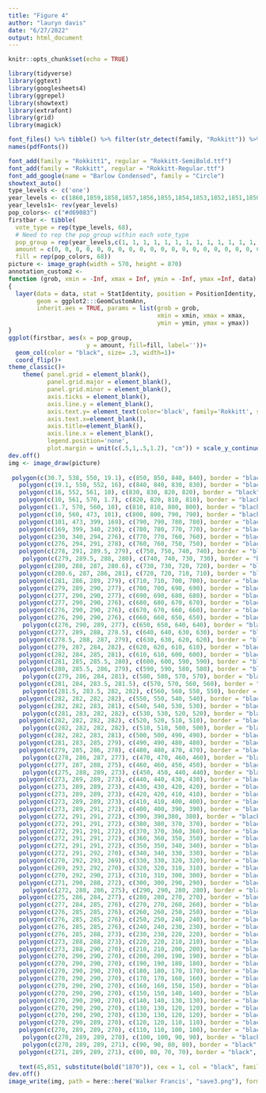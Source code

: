 ```yaml
---
title: "Figure 4"
author: "lauryn davis"
date: "6/27/2022"
output: html_document
---
```


```r
knitr::opts_chunk$set(echo = TRUE)
```

```r
library(tidyverse)
library(ggtext)
library(googlesheets4)
library(ggrepel)
library(showtext)
library(extrafont)
library(grid)
library(magick)
```
```r
font_files() %>% tibble() %>% filter(str_detect(family, "Rokkitt")) %>% pull(file)
names(pdfFonts())

font_add(family = "Rokkitt1", regular = "Rokkitt-SemiBold.ttf")
font_add(family = "Rokkitt", regular = "Rokkitt-Regular.ttf")
font_add_google(name = "Barlow Condensed", family = "Circle")
showtext_auto()
type_levels <- c('one')
year_levels <- c(1860,1859,1858,1857,1856,1855,1854,1853,1852,1851,1850,1849,1848,1847,1846,1845,1844,1842,1841,1840,1839,1838,1837,1836,1835,1834,1833,1832,1831,1830,1829,1828,1827,1826,1825,1824,1823,1822,1821,1820,1819,1818,1817,1816,1815,1814,1813,1812,1811,1810,1809,1808,1807,1806,1805,1804,1803,1802,1801,1800,1799,1798,1797,1796,1795,1794,1793,1792)
year_levels1<- rev(year_levels)
pop_colors<- c("#d69083")
firstbar <- tibble(
  vote_type = rep(type_levels, 68),
  # Need to rep the pop_group within each vote_type
  pop_group = rep(year_levels,c(1, 1, 1, 1, 1, 1, 1, 1, 1, 1, 1, 1, 1, 1, 1, 1, 1, 1, 1, 1, 1, 1, 1, 1, 1, 1, 1, 1, 1, 1, 1, 1, 1, 1, 1, 1, 1, 1, 1, 1, 1, 1, 1, 1, 1, 1, 1, 1, 1, 1, 1, 1, 1, 1, 1, 1, 1, 1, 1, 1, 1, 1, 1, 1, 1, 1, 1, 1)),
  amount = c(0, 0, 0, 0, 0, 0, 0, 0, 0, 0, 0, 0, 0, 0, 0, 0, 0, 0, 0, 0, 0, 0, 0, 0, 0, 0, 0, 0, 0, 0, 0, 0, 0, 0, 0, 0, 0, 0, 0, 0, 0, 0, 0, 0, 0, 0, 0, 0, 0, 0, 0, 0, 0, 0, 0, 0, 0, 0, 0, 0, 0, 0, 0, 0, 0, 0, 0, 0),
  fill = rep(pop_colors, 68))
picture <- image_graph(width = 570, height = 870)
annotation_custom2 <- 
function (grob, xmin = -Inf, xmax = Inf, ymin = -Inf, ymax =Inf, data) 
{
  layer(data = data, stat = StatIdentity, position = PositionIdentity, 
        geom = ggplot2:::GeomCustomAnn, 
        inherit.aes = TRUE, params = list(grob = grob, 
                                          xmin = xmin, xmax = xmax, 
                                          ymin = ymin, ymax = ymax))
}
ggplot(firstbar, aes(x = pop_group, 
                      y = amount, fill=fill, label=''))+
  geom_col(color = "black", size= .3, width=1)+ 
  coord_flip()+
theme_classic()+
    theme( panel.grid = element_blank(),
           panel.grid.major = element_blank(),
           panel.grid.minor = element_blank(),
           axis.ticks = element_blank(),
           axis.line.y = element_blank(),
           axis.text.y= element_text(color='black', family='Rokkitt', size=12, margin = unit(0,'cm')),
           axis.text.x=element_blank(),
           axis.title=element_blank(),
           axis.line.x = element_blank(),
           legend.position='none',
           plot.margin = unit(c(.5,1,.5,1.2), "cm")) + scale_y_continuous(limits= c(0,101), expand=c(0,0)) + scale_x_discrete(position='top',expand=c(0,3))
dev.off()
img <- image_draw(picture)
 
 polygon(c(30.7, 538, 550, 19.1), c(850, 850, 840, 840), border = "black", col = "#d69083")+
   polygon(c(19.1, 550, 552, 16), c(840, 840, 830, 830), border = "black", col = "#d69083")+
   polygon(c(16, 552, 561, 10), c(830, 830, 820, 820), border = "black", col = "#d69083")+
   polygon(c(10, 561, 570, 1.7), c(820, 820, 810, 810), border = "black", col = "#d69083")+
   polygon(c(1.7, 570, 560, 10), c(810, 810, 800, 800), border = "black", col = "#d69083")+
   polygon(c(10, 560, 473, 101), c(800, 800, 790, 790), border = "black", col = "#d69083")+
   polygon(c(101, 473, 399, 169), c(790, 790, 780, 780), border = "black", col = "#d69083")+
   polygon(c(169, 399, 340, 230), c(780, 780, 770, 770), border = "black", col = "#d69083")+
   polygon(c(230, 340, 294, 276), c(770, 770, 760, 760), border = "black", col = "#d69083")+
   polygon(c(276, 294, 291, 278), c(760, 760, 750, 750), border = "black", col = "#d69083")+
   polygon(c(278, 291, 289.5, 279), c(750, 750, 740, 740), border = "black", col = "#d69083")+
    polygon(c(279, 289.5, 288, 280), c(740, 740, 730, 730), border = "black", col = "#d69083")+
   polygon(c(280, 288, 287, 280.6), c(730, 730, 720, 720), border = "black", col = "#d69083")+
   polygon(c(280.6, 287, 286, 281), c(720, 720, 710, 710), border = "black", col = "#d69083")+
   polygon(c(281, 286, 289, 279), c(710, 710, 700, 700), border = "black", col = "#d69083")+
   polygon(c(279, 289, 290, 277), c(700, 700, 690, 690), border = "black", col = "#d69083")+
   polygon(c(277, 290, 290, 277), c(690, 690, 680, 680), border = "black", col = "#d69083")+
   polygon(c(277, 290, 290, 276), c(680, 680, 670, 670), border = "black", col = "#d69083")+
   polygon(c(276, 290, 290, 276), c(670, 670, 660, 660), border = "black", col = "#d69083")+
   polygon(c(276, 290, 290, 276), c(660, 660, 650, 650), border = "black", col = "#d69083")+
    polygon(c(276, 290, 289, 277), c(650, 650, 640, 640), border = "black", col = "#d69083")+
   polygon(c(277, 289, 288, 278.5), c(640, 640, 630, 630), border = "black", col = "#d69083")+
   polygon(c(278.5, 288, 287, 279), c(630, 630, 620, 620), border = "black", col = "#d69083")+
   polygon(c(279, 287, 284, 282), c(620, 620, 610, 610), border = "black", col = "#d69083")+
   polygon(c(282, 284, 285, 281), c(610, 610, 600, 600), border = "black", col = "#d69083")+
   polygon(c(281, 285, 285.5, 280), c(600, 600, 590, 590), border = "black", col = "#d69083")+
   polygon(c(280, 285.5, 286, 279), c(590, 590, 580, 580), border = "black", col = "#d69083")+
    polygon(c(279, 286, 284, 281), c(580, 580, 570, 570), border = "black", col = "#d69083")+
   polygon(c(281, 284, 283.5, 281.5), c(570, 570, 560, 560), border = "black", col = "#d69083")+
    polygon(c(281.5, 283.5, 282, 282), c(560, 560, 550, 550), border = "black", col = "#d69083")+
   polygon(c(282, 282, 282, 282), c(550, 550, 540, 540), border = "black", col = "#d69083")+
   polygon(c(282, 282, 283, 281), c(540, 540, 530, 530), border = "black", col = "#d69083")+
    polygon(c(281, 283, 282, 282), c(530, 530, 520, 520), border = "black", col = "#d69083")+
   polygon(c(282, 282, 282, 282), c(520, 520, 510, 510), border = "black", col = "#d69083")+
    polygon(c(282, 282, 282, 282), c(510, 510, 500, 500), border = "black", col = "#d69083")+
   polygon(c(282, 282, 283, 281), c(500, 500, 490, 490), border = "black", col = "#d69083")+
   polygon(c(281, 283, 285, 279), c(490, 490, 480, 480), border = "black", col = "#d69083")+
   polygon(c(279, 285, 286, 278), c(480, 480, 470, 470), border = "black", col = "#d69083")+
    polygon(c(278, 286, 287, 277), c(470, 470, 460, 460), border = "black", col = "#d69083")+
   polygon(c(277, 287, 288, 275), c(460, 460, 450, 450), border = "black", col = "#d69083")+
    polygon(c(275, 288, 289, 273), c(450, 450, 440, 440), border = "black", col = "#d69083")+
   polygon(c(273, 289, 289, 273), c(440, 440, 430, 430), border = "black", col = "#d69083")+
   polygon(c(273, 289, 289, 273), c(430, 430, 420, 420), border = "black", col = "#d69083")+
   polygon(c(273, 289, 289, 273), c(420, 420, 410, 410), border = "black", col = "#d69083")+
   polygon(c(273, 289, 289, 273), c(410, 410, 400, 400), border = "black", col = "#d69083")+
   polygon(c(273, 289, 291, 272), c(400, 400, 390, 390), border = "black", col = "#d69083")+
   polygon(c(272, 291, 291, 272), c(390, 390,380, 380), border = "black", col = "#d69083")+
   polygon(c(272, 291, 291, 272), c(380, 380, 370, 370), border = "black", col = "#d69083")+
   polygon(c(272, 291, 291, 272), c(370, 370, 360, 360), border = "black", col = "#d69083")+
   polygon(c(272, 291, 291, 272), c(360, 360, 350, 350), border = "black", col = "#d69083")+
   polygon(c(272, 291, 291, 272), c(350, 350, 340, 340), border = "black", col = "#d69083")+
   polygon(c(272, 291, 292, 270), c(340, 340, 330, 330), border = "black", col = "#d69083")+
   polygon(c(270, 292, 293, 269), c(330, 330, 320, 320), border = "black", col = "#d69083")+
   polygon(c(269, 293, 292, 270), c(320, 320, 310, 310), border = "black", col = "#d69083")+
   polygon(c(270, 292, 290, 271), c(310, 310, 300, 300), border = "black", col = "#d69083")+
   polygon(c(271, 290, 288, 272), c(300, 300, 290, 290), border = "black", col = "#d69083")+
    polygon(c(272, 288, 286, 275), c(290, 290, 280, 280), border = "black", col = "#d69083")+
   polygon(c(275, 286, 284, 277), c(280, 280, 270, 270), border = "black", col = "#d69083")+
   polygon(c(277, 284, 285, 276), c(270, 270, 260, 260), border = "black", col = "#d69083")+
   polygon(c(276, 285, 285, 276), c(260, 260, 250, 250), border = "black", col = "#d69083")+
   polygon(c(276, 285, 285, 276), c(250, 250, 240, 240), border = "black", col = "#d69083")+
   polygon(c(276, 285, 285, 276), c(240, 240, 230, 230), border = "black", col = "#d69083")+
   polygon(c(276, 285, 288, 273), c(230, 230, 220, 220), border = "black", col = "#d69083")+
   polygon(c(273, 288, 288, 273), c(220, 220, 210, 210), border = "black", col = "#d69083")+
   polygon(c(273, 288, 290, 270), c(210, 210, 200, 200), border = "black", col = "#d69083")+
   polygon(c(270, 290, 290, 270), c(200, 200, 190, 190), border = "black", col = "#d69083")+
   polygon(c(270, 290, 290, 270), c(190, 190, 180, 180), border = "black", col = "#d69083")+
   polygon(c(270, 290, 290, 270), c(180, 180, 170, 170), border = "black", col = "#d69083")+
   polygon(c(270, 290, 290, 270), c(170, 170, 160, 160), border = "black", col = "#d69083")+
   polygon(c(270, 290, 290, 270), c(160, 160, 150, 150), border = "black", col = "#d69083")+
   polygon(c(270, 290, 290, 270), c(150, 150, 140, 140), border = "black", col = "#d69083")+
   polygon(c(270, 290, 290, 270), c(140, 140, 130, 130), border = "black", col = "#d69083")+
   polygon(c(270, 290, 290, 270), c(130, 130, 120, 120), border = "black", col = "#d69083")+
   polygon(c(270, 290, 290, 270), c(130, 130, 120, 120), border = "black", col = "#d69083")+
   polygon(c(270, 290, 289, 270), c(120, 120, 110, 110), border = "black", col = "#d69083")+
   polygon(c(270, 289, 289, 270), c(110, 110, 100, 100), border = "black", col = "#d69083")+
    polygon(c(270, 289, 289, 270), c(100, 100, 90, 90), border = "black", col = "#d69083")+
    polygon(c(270, 289, 289, 271), c(90, 90, 80, 80), border = "black", col = "#d69083")+
   polygon(c(271, 289, 289, 271), c(80, 80, 70, 70), border = "black", col = "#d69083")+
   
   text(45,851, substitute(bold("1870")), cex = 1, col = "black", family = 'Rokkitt1')
dev.off()
image_write(img, path = here::here('Walker Francis', "save3.png"), format = "png")



```